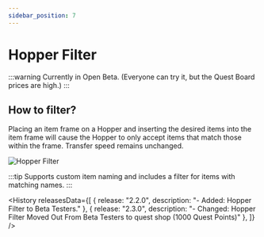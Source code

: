 ```yaml
---
sidebar_position: 7
---
```



# Hopper Filter

:::warning
Currently in Open Beta. (Everyone can try it, but the Quest Board prices are high.)
:::

<GenMetaData
  description="Feature that helps you filter items in a hopper by placing an item frame on a Hopper, the Hopper to only accept items that match those within the frame."
  keywords="Hopper Filter, Hopper filter, Hopper, Item Frame, Filter, Filter items, Items, lamalia hopper filter, Hopper filter lamalia"
/>

## How to filter?

Placing an item frame on a Hopper and inserting the desired items into the item frame will cause the Hopper to only accept items that match those within the frame. Transfer speed remains unchanged.

![Hopper Filter](\img\doc\features\hopper_filter\Hopper_Filter.webp)

:::tip
Supports custom item naming and includes a filter for items with matching names.
:::

<History releasesData={[
    { release: "2.2.0", description: "- Added: Hopper Filter to Beta Testers." },
    { release: "2.3.0", description: "- Changed: Hopper Filter Moved Out From Beta Testers to quest shop (1000 Quest Points)" },
  ]} />